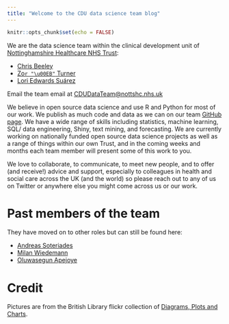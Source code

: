 ```yaml
---
title: "Welcome to the CDU data science team blog"
---
```


```r

knitr::opts_chunk$set(echo = FALSE)

```

We are the data science team within the clinical development unit of [Nottinghamshire Healthcare NHS Trust](https://www.nottinghamshirehealthcare.nhs.uk/):

* [Chris Beeley](https://twitter.com/ChrisBeeley)
* [Zo`r "\u00EB"` Turner](https://lextuga007.github.io/Postcard/)
* [Lori Edwards Suárez](https://twitter.com/Lori_E_S_)

Email the team email at [CDUDataTeam@nottshc.nhs.uk](mailto:cdudatateam@nottshc.nhs.uk)

We believe in open source data science and use R and Python for most of our work. 
We publish as much code and data as we can on our team [GitHub page](https://github.com/CDU-data-science-team). We have a wide range of skills including statistics, machine learning, SQL/ data engineering, Shiny, text mining, and forecasting. We are currently working on nationally funded open source data science projects as well as a range of things within our own Trust, and in the coming weeks and months each team member will present some of this work to you. 

We love to collaborate, to communicate, to meet new people, and to offer (and receive!) advice and support, especially to colleagues in health and social care across the UK (and the world) so please reach out to any of us on Twitter or anywhere else you might come across us or our work.

# Past members of the team

They have moved on to other roles but can still be found here:

* [Andreas Soteriades](https://github.com/andreassot10)
* [Milan Wiedemann](https://github.com/milanwiedemann)
* [Oluwasegun Apejoye](https://www.linkedin.com/in/oluwasegun-michael-apejoye-7b487365/)

# Credit

Pictures are from the British Library flickr collection of [Diagrams, Plots and Charts](https://www.flickr.com/photos/britishlibrary/albums/72157648088610908).